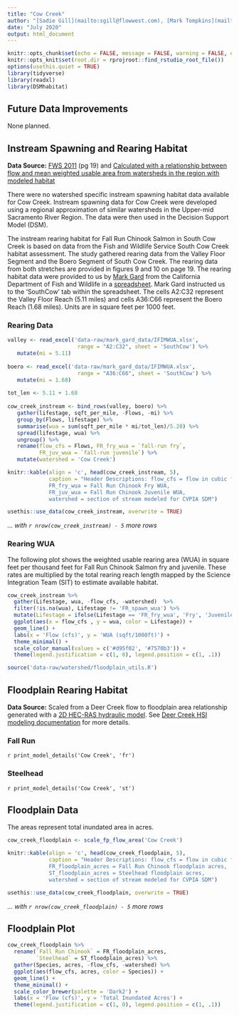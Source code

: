 ```yaml
---
title: "Cow Creek"
author: "[Sadie Gill](mailto:sgill@flowwest.com), [Mark Tompkins](mailto:mtompkins@flowwest.com)"
date: "July 2020"
output: html_document
---
```


```r
knitr::opts_chunk$set(echo = FALSE, message = FALSE, warning = FALSE, out.width = '100%')
knitr::opts_knit$set(root.dir = rprojroot::find_rstudio_root_file())
options(usethis.quiet = TRUE)
library(tidyverse)
library(readxl)
library(DSMhabitat)
```
## Future Data Improvements
None planned. 

## Instream Spawning and Rearing Habitat
**Data Source:** [FWS 2011](https://s3-us-west-2.amazonaws.com/cvpiahabitat-r-package/cvpia-sit-model-inputs/FWS2011_SouthCowrpt.pdf){target="_blank"} (pg 19) and [Calculated with a relationship between flow and mean weighted usable area from watersheds in the region with modeled habitat](http://cvpia-habitat-docs-markdown.s3-website-us-west-2.amazonaws.com/watershed/Regional_Approximation.html){target="_blank"}

There were no watershed specific instream spawning habitat data available for Cow Creek. Instream spawning data for Cow Creek were developed using a regional approximation of similar watersheds in the Upper-mid Sacramento River Region. The data were then used in the Decision Support Model (DSM). 

The instream rearing habitat for Fall Run Chinook Salmon in South Cow Creek is based on data from the Fish and Wildlife Service South Cow Creek habitat assessment. The study gathered rearing data from the Valley Floor Segment and the Boero Segment of South Cow Creek. The rearing data from both stretches are provided in figures 9 and 10 on page 19. The rearing habitat data were provided to us by [Mark Gard](mailto:Mark.Gard@Wildlife.ca.gov) from the California Department of Fish and Wildlife in a [spreadsheet](https://cvpiahabitat-r-package.s3-us-west-2.amazonaws.com/IFIMWUA.xlsx). Mark Gard instructed us to the 'SouthCow' tab within the spreadsheet. The cells A2:C32 represent the Valley Floor Reach (5.11 miles) and cells A36:C66 represent the Boero Reach (1.68 miles). Units are in square feet per 1000 feet. 

### Rearing Data
```r
valley <- read_excel('data-raw/mark_gard_data/IFIMWUA.xlsx', 
                      range = "A2:C32", sheet = 'SouthCow') %>% 
   mutate(mi = 5.11)
 
boero <- read_excel('data-raw/mark_gard_data/IFIMWUA.xlsx', 
                      range = "A36:C66", sheet = 'SouthCow') %>% 
   mutate(mi = 1.68)
 
tot_len <- 5.11 + 1.68
 
cow_creek_instream <- bind_rows(valley, boero) %>% 
   gather(lifestage, sqft_per_mile, -Flows, -mi) %>% 
   group_by(Flows, lifestage) %>% 
   summarise(wua = sum(sqft_per_mile * mi/tot_len)/5.28) %>% 
   spread(lifestage, wua) %>% 
   ungroup() %>% 
   rename(flow_cfs = Flows, FR_fry_wua = `fall-run fry`, 
          FR_juv_wua = `fall-run juvenile`) %>% 
   mutate(watershed = 'Cow Creek')

knitr::kable(align = 'c', head(cow_creek_instream, 5), 
             caption = "Header Descriptions: flow_cfs = flow in cubic feet per second, 
             FR_fry_wua = Fall Run Chinook Fry WUA,
             FR_juv_wua = Fall Run Chinook Juvenile WUA, 
             watershed = section of stream modeled for CVPIA SDM")

usethis::use_data(cow_creek_instream, overwrite = TRUE)
```

*... with `r nrow(cow_creek_instream) - 5` more rows*

### Rearing WUA
The following plot shows the weighted usable rearing area (WUA) in square feet per thousand feet for Fall Run Chinook Salmon fry and juvenile. These rates are multiplied by the total rearing reach length mapped by the Science Integration Team (SIT) to estimate available habitat. 
``` r
cow_creek_instream %>% 
  gather(Lifestage, wua, -flow_cfs, -watershed)  %>% 
  filter(!is.na(wua), Lifestage != 'FR_spawn_wua') %>%
  mutate(Lifestage = ifelse(Lifestage == 'FR_fry_wua', 'Fry', 'Juvenile')) %>% 
  ggplot(aes(x = flow_cfs , y = wua, color = Lifestage)) +
  geom_line() +
  labs(x = 'Flow (cfs)', y = 'WUA (sqft/1000ft)') + 
  theme_minimal() + 
  scale_color_manual(values = c('#d95f02', '#7570b3')) +
  theme(legend.justification = c(1, 0), legend.position = c(1, .1))
```

```r
source('data-raw/watershed/floodplain_utils.R')
```

## Floodplain Rearing Habitat
**Data Source:** Scaled from a Deer Creek flow to floodplain area relationship generated with a [2D HEC-RAS hydraulic model](https://cvpiahabitat-r-package.s3.us-west-2.amazonaws.com/cvpia-sit-model-inputs/DeerCreek_2Dmodel_FlowWest_Final.pdf){target="_blank"}. See [Deer Creek HSI modeling documentation](http://cvpia-habitat-docs-markdown.s3-website-us-west-2.amazonaws.com/watershed/deer_creek.html) for more details.

### Fall Run
`r print_model_details('Cow Creek', 'fr')`

### Steelhead
`r print_model_details('Cow Creek', 'st')`

## Floodplain Data    
The areas represent total inundated area in acres.    
```r
cow_creek_floodplain <- scale_fp_flow_area('Cow Creek')

knitr::kable(align = 'c', head(cow_creek_floodplain, 5), 
             caption = "Header Descriptions: flow_cfs = flow in cubic feet per second,
             FR_floodplain_acres = Fall Run Chinook floodplain acres, 
             ST_floodplain_acres = Steelhead floodplain acres,
             watershed = section of stream modeled for CVPIA SDM") 

usethis::use_data(cow_creek_floodplain, overwrite = TRUE)
```

*... with `r nrow(cow_creek_floodplain) - 5` more rows*

## Floodplain Plot
```r
cow_creek_floodplain %>% 
  rename(`Fall Run Chinook` = FR_floodplain_acres,
         `Steelhead` = ST_floodplain_acres) %>% 
  gather(Species, acres, -flow_cfs, -watershed) %>% 
  ggplot(aes(flow_cfs, acres, color = Species)) +
  geom_line() +
  theme_minimal() +
  scale_color_brewer(palette = 'Dark2') +
  labs(x = 'Flow (cfs)', y = 'Total Inundated Acres') +
  theme(legend.justification = c(1, 0), legend.position = c(1, .1))
```

